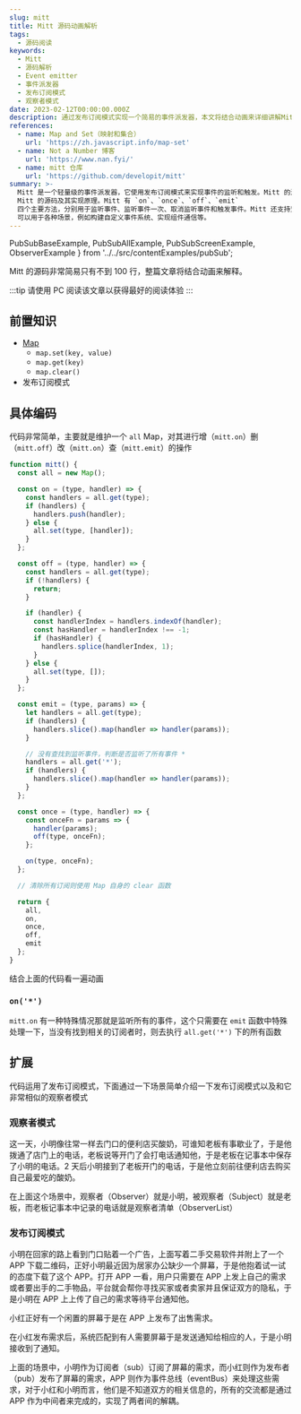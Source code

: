 ```yaml
---
slug: mitt
title: Mitt 源码动画解析
tags:
  - 源码阅读
keywords:
  - Mitt
  - 源码解析
  - Event emitter
  - 事件派发器
  - 发布订阅模式
  - 观察者模式
date: 2023-02-12T00:00:00.000Z
description: 通过发布订阅模式实现一个简易的事件派发器，本文将结合动画来详细讲解Mitt的源码及其实现原理，让你快速了解Mitt的使用方法和优势。
references:
  - name: Map and Set（映射和集合）
    url: 'https://zh.javascript.info/map-set'
  - name: Not a Number 博客
    url: 'https://www.nan.fyi/'
  - name: mitt 仓库
    url: 'https://github.com/developit/mitt'
summary: >-
  Mitt 是一个轻量级的事件派发器，它使用发布订阅模式来实现事件的监听和触发。Mitt 的源码非常简单，只有不到 100 行代码，本文结合动画详细解释了
  Mitt 的源码及其实现原理。Mitt 有 `on`、`once`、`off`、`emit`
  四个主要方法，分别用于监听事件、监听事件一次、取消监听事件和触发事件。Mitt 还支持监听所有事件，只需要在 `emit` 函数中特殊处理一下即可。Mitt
  可以用于各种场景，例如构建自定义事件系统、实现组件通信等。
---
```


  PubSubBaseExample,
  PubSubAllExample,
  PubSubScreenExample,
  ObserverExample
} from '../../src/contentExamples/pubSub';

Mitt 的源码非常简易只有不到 100 行，整篇文章将结合动画来解释。

:::tip
请使用 PC 阅读该文章以获得最好的阅读体验
:::

## 前置知识

- [Map](https://zh.javascript.info/map-set)
  - `map.set(key, value)`
  - `map.get(key)`
  - `map.clear()`
- 发布订阅模式

## 具体编码

代码非常简单，主要就是维护一个 `all` Map，对其进行增（`mitt.on`）删（`mitt.off`）改（`mitt.on`）查（`mitt.emit`）的操作

```js
function mitt() {
  const all = new Map();

  const on = (type, handler) => {
    const handlers = all.get(type);
    if (handlers) {
      handlers.push(handler);
    } else {
      all.set(type, [handler]);
    }
  };

  const off = (type, handler) => {
    const handlers = all.get(type);
    if (!handlers) {
      return;
    }

    if (handler) {
      const handlerIndex = handlers.indexOf(handler);
      const hasHandler = handlerIndex !== -1;
      if (hasHandler) {
        handlers.splice(handlerIndex, 1);
      }
    } else {
      all.set(type, []);
    }
  };

  const emit = (type, params) => {
    let handlers = all.get(type);
    if (handlers) {
      handlers.slice().map(handler => handler(params));
    }

    // 没有查找到监听事件，判断是否监听了所有事件 *
    handlers = all.get('*');
    if (handlers) {
      handlers.slice().map(handler => handler(params));
    }
  };

  const once = (type, handler) => {
    const onceFn = params => {
      handler(params);
      off(type, onceFn);
    };

    on(type, onceFn);
  };

  // 清除所有订阅则使用 Map 自身的 clear 函数

  return {
    all,
    on,
    once,
    off,
    emit
  };
}
```

结合上面的代码看一遍动画

<PubSubBaseExample eventBusTitle="EventBus(all)" />

### `on('*')`

`mitt.on` 有一种特殊情况那就是监听所有的事件，这个只需要在 `emit` 函数中特殊处理一下，当没有找到相关的订阅者时，则去执行 `all.get('*')` 下的所有函数

<PubSubAllExample />

## 扩展

代码运用了发布订阅模式，下面通过一下场景简单介绍一下发布订阅模式以及和它非常相似的观察者模式

### 观察者模式

这一天，小明像往常一样去门口的便利店买酸奶，可谁知老板有事歇业了，于是他拨通了店门上的电话，老板说等开门了会打电话通知他，于是老板在记事本中保存了小明的电话。2 天后小明接到了老板开门的电话，于是他立刻前往便利店去购买自己最爱吃的酸奶。

在上面这个场景中，观察者（Observer）就是小明，被观察者（Subject）就是老板，而老板记事本中记录的电话就是观察者清单（ObserverList）

<ObserverExample />

### 发布订阅模式

小明在回家的路上看到门口贴着一个广告，上面写着二手交易软件并附上了一个 APP 下载二维码，正好小明最近因为居家办公缺少一个屏幕，于是他抱着试一试的态度下载了这个 APP。打开 APP 一看，用户只需要在 APP 上发上自己的需求或者要出手的二手物品，平台就会帮你寻找买家或者卖家并且保证双方的隐私，于是小明在 APP 上上传了自己的需求等待平台通知他。

小红正好有一个闲置的屏幕于是在 APP 上发布了出售需求。

在小红发布需求后，系统匹配到有人需要屏幕于是发送通知给相应的人，于是小明接收到了通知。

上面的场景中，小明作为订阅者（sub）订阅了屏幕的需求，而小红则作为发布者（pub）发布了屏幕的需求，APP 则作为事件总线（eventBus）来处理这些需求，对于小红和小明而言，他们是不知道双方的相关信息的，所有的交流都是通过 APP 作为中间者来完成的，实现了两者间的解耦。

<PubSubScreenExample />
